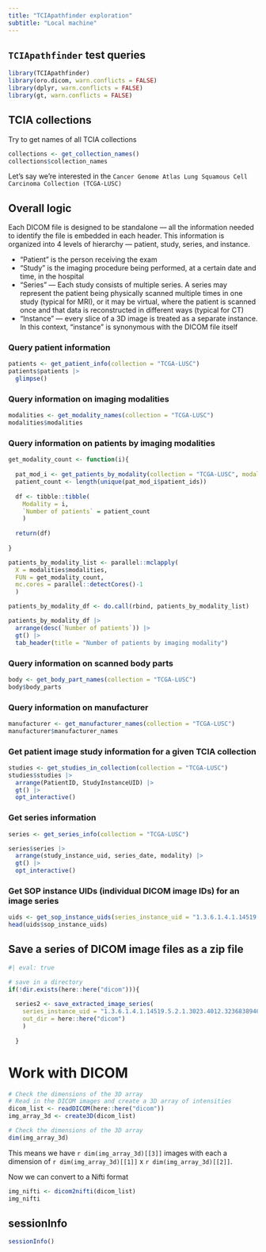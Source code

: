 ```yaml
---
title: "TCIApathfinder exploration"
subtitle: "Local machine"
---
```


## `TCIApathfinder` test queries

```r
library(TCIApathfinder)
library(oro.dicom, warn.conflicts = FALSE)
library(dplyr, warn.conflicts = FALSE)
library(gt, warn.conflicts = FALSE)
```

## TCIA collections

Try to get names of all TCIA collections

```r
collections <- get_collection_names()
collections$collection_names
```

Let's say we're interested in the `Cancer Genome Atlas Lung Squamous Cell Carcinoma Collection (TCGA-LUSC)`

## Overall logic

Each DICOM file is designed to be standalone — all the information needed to identify the file is embedded in each header. This information is organized into 4 levels of hierarchy — patient, study, series, and instance.

-   “Patient” is the person receiving the exam
-   “Study” is the imaging procedure being performed, at a certain date and time, in the hospital
-   “Series” — Each study consists of multiple series. A series may represent the patient being physically scanned multiple times in one study (typical for MRI), or it may be virtual, where the patient is scanned once and that data is reconstructed in different ways (typical for CT)
-   “Instance” — every slice of a 3D image is treated as a separate instance. In this context, “instance” is synonymous with the DICOM file itself

### Query patient information

```r
patients <- get_patient_info(collection = "TCGA-LUSC")
patients$patients |> 
  glimpse()
```

### Query information on imaging modalities

```r
modalities <- get_modality_names(collection = "TCGA-LUSC")
modalities$modalities
```

### Query information on patients by imaging modalities

```r
get_modality_count <- function(i){
  
  pat_mod_i <- get_patients_by_modality(collection = "TCGA-LUSC", modality = i)
  patient_count <- length(unique(pat_mod_i$patient_ids))
  
  df <- tibble::tibble(
    Modality = i,
    `Number of patients` = patient_count
    )
  
  return(df)
  
}

patients_by_modality_list <- parallel::mclapply(
  X = modalities$modalities,
  FUN = get_modality_count,
  mc.cores = parallel::detectCores()-1
  )

patients_by_modality_df <- do.call(rbind, patients_by_modality_list)

patients_by_modality_df |> 
  arrange(desc(`Number of patients`)) |> 
  gt() |> 
  tab_header(title = "Number of patients by imaging modality")
```

### Query information on scanned body parts

```r
body <- get_body_part_names(collection = "TCGA-LUSC")
body$body_parts
```

### Query information on manufacturer

```r
manufacturer <- get_manufacturer_names(collection = "TCGA-LUSC")
manufacturer$manufacturer_names
```

### Get patient image study information for a given TCIA collection

```r
studies <- get_studies_in_collection(collection = "TCGA-LUSC")
studies$studies |> 
  arrange(PatientID, StudyInstanceUID) |> 
  gt() |> 
  opt_interactive()
```

### Get series information

```r
series <- get_series_info(collection = "TCGA-LUSC")

series$series |> 
  arrange(study_instance_uid, series_date, modality) |> 
  gt() |> 
  opt_interactive()
```

### Get SOP instance UIDs (individual DICOM image IDs) for an image series

```r
uids <- get_sop_instance_uids(series_instance_uid = "1.3.6.1.4.1.14519.5.2.1.3023.4012.199485338205759569703854021557")
head(uids$sop_instance_uids)
```

## Save a series of DICOM image files as a zip file

```r
#| eval: true

# save in a directory
if(!dir.exists(here::here("dicom"))){
  
  series2 <- save_extracted_image_series(
    series_instance_uid = "1.3.6.1.4.1.14519.5.2.1.3023.4012.323683894073974637495373822467",
    out_dir = here::here("dicom")
    )
  
  }
```

# Work with DICOM

```r
# Check the dimensions of the 3D array
# Read in the DICOM images and create a 3D array of intensities
dicom_list <- readDICOM(here::here("dicom"))
img_array_3d <- create3D(dicom_list)

# Check the dimensions of the 3D array
dim(img_array_3d)
```

This means we have `r dim(img_array_3d)[[3]]` images with each a dimension of `r dim(img_array_3d)[[1]]` x `r dim(img_array_3d)[[2]]`.

Now we can convert to a Nifti format

```r
img_nifti <- dicom2nifti(dicom_list)
img_nifti
```


## sessionInfo

```r
sessionInfo()
```

